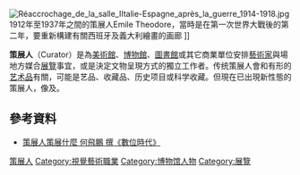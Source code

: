 {{Merge|獨立策展|discuss=Talk:策展人#請求與獨立策展合併|time=2022-01-26T23:27:51+00:00}}
[[File:Réaccrochage_de_la_salle_IItalie-Espagne_après_la_guerre_1914-1918.jpg|thumb]]1912年至1937年之間的策展人Emile Theodore，當時是在第一次世界大戰後的第二年，要重新構建有關西班牙及義大利繪畫的画廊 ]]

'''策展人'''（Curator）是為[[美術館|美術館]]、[[博物館|博物館]]、[[圖書館|圖書館]]或其它商業單位安排[[藝術家|藝術家]]與場地方媒合[[展覽|展覽]]事宜，或是決定文物呈現方式的獨立工作者。传统策展人會和有形的[[艺术品|艺术品]]有關，可能是艺品、收藏品、历史项目或科学收藏。但現在已出現新性態的策展人，像{{le|數位策展者|Digital Curation}}及{{le|生物数据管理员|biocurator}}。

==參考資料==
*[http://www.bnext.com.tw/article/view/id/26700 策展人策展什麼 何飛鵬 撰《數位時代》] {{Wayback|url=http://www.bnext.com.tw/article/view/id/26700 |date=20161004032750 }}

{{藝術小作品}}

{{Authority control}}
[[Category:策展人|]]
[[Category:視覺藝術職業|Category:視覺藝術職業]]
[[Category:博物馆人物|Category:博物馆人物]]
[[Category:展覽|Category:展覽]]